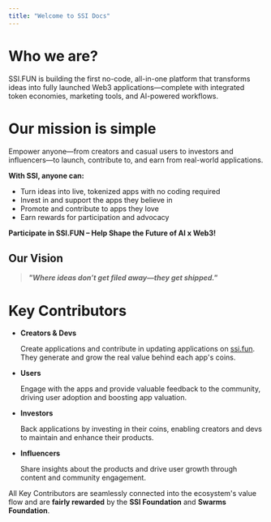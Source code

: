 ```yaml
---
title: "Welcome to SSI Docs"
---
```


# Who we are?

SSI.FUN is building the first no-code, all-in-one platform that transforms ideas into fully launched Web3 applications—complete with integrated token economies, marketing tools, and AI-powered workflows.

# Our mission is simple

Empower anyone—from creators and casual users to investors and influencers—to launch, contribute to, and earn from real-world applications.

**With SSI, anyone can:**

- Turn ideas into live, tokenized apps with no coding required
- Invest in and support the apps they believe in
- Promote and contribute to apps they love
- Earn rewards for participation and advocacy

**Participate in SSI.FUN – Help Shape the Future of AI x Web3\!**

## Our Vision

> **_"Where ideas don’t get filed away—they get shipped."_**

# Key Contributors

- **Creators & Devs**

  Create applications and contribute in updating applications on [ssi.fun](http://ssi.fun). They generate and grow the real value behind each app's coins.
- **Users**

  Engage with the apps and provide valuable feedback to the community, driving user adoption and boosting app valuation.
- **Investors**

  Back applications by investing in their coins, enabling creators and devs to maintain and enhance their products.
- **Influencers**

  Share insights about the products and drive user growth through content and community engagement.

All Key Contributors are seamlessly connected into the ecosystem's value flow and are **fairly rewarded** by the **SSI Foundation** and **Swarms Foundation**.